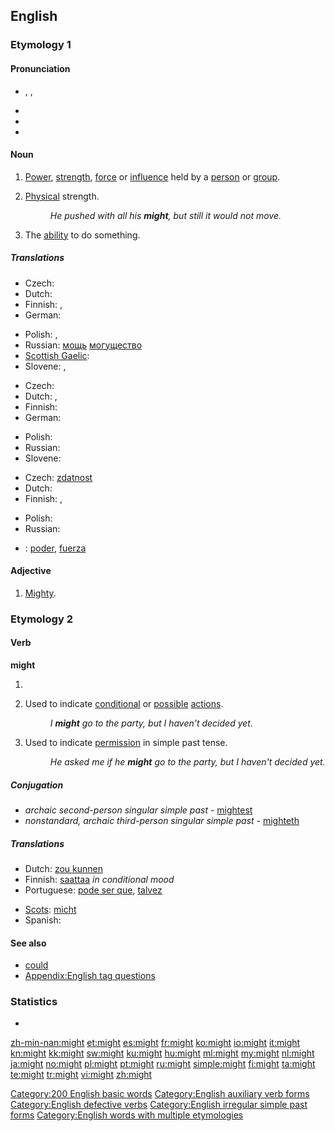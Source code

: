 {{wikipedia}}
==English==

===Etymology 1===
{{etyl|ang}} {{term|miht}}

====Pronunciation====
* {{enPR|mīt}}, {{IPA|/maɪt/}}, {{SAMPA|/maIt/}}
* {{audio|en-us-might.ogg|Audio (US)}}
* {{homophones|mite|lang=en}}
* {{rhymes|aɪt}}

====Noun====
{{en-noun|-}}

# {{uncountable}} [[power|Power]], [[strength]], [[force]] or [[influence]] held by a [[person]] or [[group]].
# {{uncountable}} [[physical|Physical]] strength.
#: ''He pushed with all his '''might''', but still it would not move.''
# {{uncountable}} The [[ability]] to do something.

=====Translations=====
{{trans-top|personal power}}
* Czech: {{t+|cs|moc|f}}
* Dutch: {{t+|nl|macht|f}}
* Finnish: {{t-|fi|mahti}}, {{t+|fi|voima}}
* German: {{t+|de|Macht|f}}
{{trans-mid}}
* Polish: {{t+|pl|potęga|f}}, {{t+|pl|moc|f}}
* Russian: [[мощь]] [[могущество]]
* [[Scottish Gaelic]]: {{t-|gd|cumhachd|m|f|xs=Scottish Gaelic}}
* Slovene: {{t+|sl|moč|f}}, {{t|sl|mogota|f}}
{{trans-bottom}}

{{trans-top|physical strength}}
* Czech: {{t+|cs|síla|f}}
* Dutch: {{t+|nl|kracht}}, {{t+|nl|macht|f}}
* Finnish: {{t+|fi|voima}}
* German: {{t+|de|Kraft|f}}
{{trans-mid}}
* Polish: {{t+|pl|siła|f}}
* Russian: {{t+|ru|сила}}
* Slovene: {{t+|sl|moč|f}}
{{trans-bottom}}

{{trans-top|ability}}
* Czech: [[zdatnost]] {{f}}
* Dutch: {{t+|nl|vermogen}}
* Finnish: {{t+|fi|kyky}}, {{t+|fi|voima}}
{{trans-mid}}
* Polish: {{t+|pl|zdolność|f}}
* Russian: {{t+|ru|возможность}}
{{trans-bottom}}

{{checktrans-top}}
* {{ttbc|es}}: [[poder]], [[fuerza]]
{{trans-bottom}}

====Adjective====
{{en-adj|mighter|mightest}}

# {{obsolete|chiefly|before 1900}} [[mighty|Mighty]].

===Etymology 2===
{{etyl|ang}} {{term|meahte}}

====Verb====
'''might'''

# {{auxiliary}} {{simple past of|[[may]]}}
# {{auxiliary}} Used to indicate [[conditional]] or [[possible]] [[action]]s.
#: ''I '''might''' go to the party, but I haven't decided yet.''
# {{auxiliary}} Used to indicate [[permission]] in simple past tense.
#: ''He asked me if he '''might''' go to the party, but I haven't decided yet.''

=====Conjugation=====
* ''archaic second-person singular simple past'' - [[mightest]]
* ''nonstandard, archaic third-person singular simple past'' - [[mighteth]]

=====Translations=====
{{trans-top|indicator of conditional or possible actions}}
* Dutch: [[zou kunnen]]
* Finnish: [[saattaa]] ''in conditional mood''
* Portuguese: [[pode ser que]], [[talvez]]
{{trans-mid}}
* [[Scots]]: [[micht]]
* Spanish: {{t+|es|puede que}}
{{trans-bottom}}

====See also====
* [[could]]
* [[Appendix:English tag questions]]

===Statistics===
* {{rank|without|make|def|112|might|being|day|through}}

[[Category:200 English basic words]]
[[Category:English auxiliary verb forms]]
[[Category:English defective verbs]]
[[Category:English irregular simple past forms]]
[[Category:English words with multiple etymologies]]

[[zh-min-nan:might]]
[[et:might]]
[[es:might]]
[[fr:might]]
[[ko:might]]
[[io:might]]
[[it:might]]
[[kn:might]]
[[kk:might]]
[[sw:might]]
[[ku:might]]
[[hu:might]]
[[ml:might]]
[[my:might]]
[[nl:might]]
[[ja:might]]
[[no:might]]
[[pl:might]]
[[pt:might]]
[[ru:might]]
[[simple:might]]
[[fi:might]]
[[ta:might]]
[[te:might]]
[[tr:might]]
[[vi:might]]
[[zh:might]]